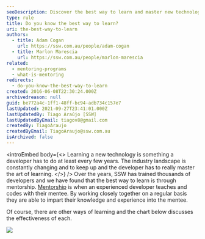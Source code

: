 ```yaml
---
seoDescription: Discover the best way to learn and master new technologies through mentorship, a proven approach that accelerates developer skills and keeps you ahead of the curve.
type: rule
title: Do you know the best way to learn?
uri: the-best-way-to-learn
authors:
  - title: Adam Cogan
    url: https://ssw.com.au/people/adam-cogan
  - title: Marlon Marescia
    url: https://ssw.com.au/people/marlon-marescia
related:
  - mentoring-programs
  - what-is-mentoring
redirects:
  - do-you-know-the-best-way-to-learn
created: 2016-06-08T22:30:24.000Z
archivedreason: null
guid: be772a4c-1ff1-48ff-bc94-adb734c157e7
lastUpdated: 2021-09-27T23:41:01.000Z
lastUpdatedBy: Tiago Araújo [SSW]
lastUpdatedByEmail: tiagov8@gmail.com
createdBy: TiagoAraujo
createdByEmail: TiagoAraujo@ssw.com.au
isArchived: false
---
```


<introEmbed
  body={<>
Learning a new technology is something a developer has to do at least every few years. The industry landscape is constantly changing and to keep up and the developer has to really master the art of learning.
  </>}
/>
Over the years, SSW has trained thousands of developers and we have found that the best way to learn is through mentorship. [Mentorship](http://adamcogan.com/2016/06/06/train-devs-quickly/) is when an experienced developer teaches and codes with their mentee. By working closely together on a regular basis they are able to impart their knowledge and experience into the mentee.

Of course, there are other ways of learning and the chart below discusses the effectiveness of each.

![](/uploads/rules/the-best-way-to-learn/learn-rate.png)
